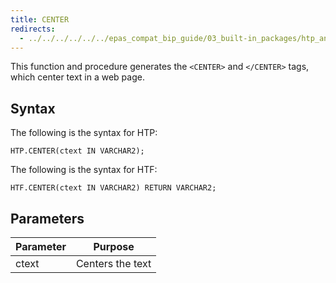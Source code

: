 ```yaml
---
title: CENTER
redirects:
  - ../../../../../../epas_compat_bip_guide/03_built-in_packages/htp_and_htf/center #generated for docs/epas/reorg-role-use-case-mode
---
```


This function and procedure generates the `<CENTER>` and `</CENTER>` tags, which center text in a web page.

## Syntax 

The following is the syntax for HTP:

```
HTP.CENTER(ctext IN VARCHAR2);
```

The following is the syntax for HTF:

```
HTF.CENTER(ctext IN VARCHAR2) RETURN VARCHAR2;
```

## Parameters 

| Parameter | Purpose  |
| --------- | -------- |
| ctext | Centers the text |
